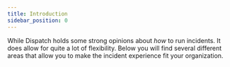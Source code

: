 ```yaml
---
title: Introduction
sidebar_position: 0
---
```


While Dispatch holds some strong opinions about _how_ to run incidents. It does allow for quite a lot of flexibility. Below you will find several different areas that allow you to make the incident experience fit your organization.
